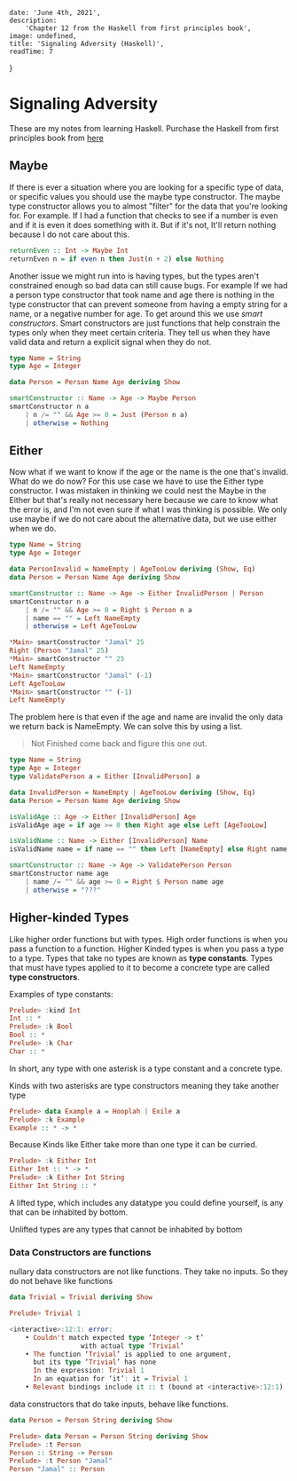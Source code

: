 
    date: 'June 4th, 2021',
    description:
        'Chapter 12 from the Haskell from first principles book',
    image: undefined,
    title: 'Signaling Adversity (Haskell)',
    readTime: 7
}

# Signaling Adversity

These are my notes from learning Haskell. Purchase the Haskell from first principles book from [here](https://haskellbook.com/)

## Maybe
If there is ever a situation where you are looking for a specific type of data, or specific values you should use the maybe type constructor. The maybe type constructor allows you to almost "filter" for the data that you're looking for. For example. If I had a function that checks to see if a number is even and if it is even it does something with it. But if it's not, It'll return nothing because I do not care about this.

```haskell
returnEven :: Int -> Maybe Int
returnEven n = if even n then Just(n + 2) else Nothing
```

Another issue we might run into is having types, but the types aren't constrained enough so bad data can still cause bugs. For example If we had a person type constructor that took name and age there is nothing in the type constructor that can prevent someone from having a empty string for a name, or a negative number for age. To get around this we use *smart constructors*. Smart constructors are just functions that help constrain the types only when they meet certain criteria. They tell us when they have valid data and return a explicit signal when they do not.

```haskell
type Name = String
type Age = Integer

data Person = Person Name Age deriving Show

smartConstructor :: Name -> Age -> Maybe Person
smartConstructor n a
    | n /= "" && Age >= 0 = Just (Person n a)
    | otherwise = Nothing
```

## Either

Now what if we want to know if the age or the name is the one that's invalid. What do we do now? For this use case we have to use the Either type constructor. I was mistaken in thinking we could nest the Maybe in the Either but that's really not necessary here because we care to know what the error is, and I'm not even sure if what I was thinking is possible. We only use maybe if we do not care about the alternative data, but we use either when we do.

```haskell
type Name = String
type Age = Integer

data PersonInvalid = NameEmpty | AgeTooLow deriving (Show, Eq)
data Person = Person Name Age deriving Show

smartConstructor :: Name -> Age -> Either InvalidPerson | Person
smartConstructor n a
    | n /= "" && Age >= 0 = Right $ Person n a
    | name == "" = Left NameEmpty
    | otherwise = Left AgeTooLow
```

```haskell
*Main> smartConstructor "Jamal" 25
Right (Person "Jamal" 25)
*Main> smartConstructor "" 25
Left NameEmpty
*Main> smartConstructor "Jamal" (-1)
Left AgeTooLow
*Main> smartConstructor "" (-1)
Left NameEmpty
```

The problem here is that even if the age and name are invalid the only data we return back is NameEmpty. We can solve this by using a list.

> Not Finished come back and figure this one out.

```haskell
type Name = String
type Age = Integer
type ValidatePerson a = Either [InvalidPerson] a

data InvalidPerson = NameEmpty | AgeTooLow deriving (Show, Eq)
data Person = Person Name Age deriving Show

isValidAge :: Age -> Either [InvalidPerson] Age
isValidAge age = if age >= 0 then Right age else Left [AgeTooLow]

isValidName :: Name -> Either [InvalidPerson] Name
isValidName name = if name == "" then Left [NameEmpty] else Right name

smartConstructor :: Name -> Age -> ValidatePerson Person
smartConstructor name age
    | name /= "" && age >= 0 = Right $ Person name age
    | otherwise = "???"
```

## Higher-kinded Types

Like higher order functions but with types. High order functions is when you pass a function to a function. Higher Kinded types is when you pass a type to a type. Types that take no types are known as **type constants**. Types that must have types applied to it to become a concrete type are called **type constructors**.

Examples of type constants:
```haskell
Prelude> :kind Int
Int :: *
Prelude> :k Bool
Bool :: *
Prelude> :k Char
Char :: *
```

In short, any type with one asterisk is a type constant and a concrete type.

Kinds with two asterisks are type constructors meaning they take another type

```haskell
Prelude> data Example a = Hooplah | Exile a
Prelude> :k Example
Example :: * -> *
```

Because Kinds like Either take more than one type it can be curried.
```haskell
Prelude> :k Either Int
Either Int :: * -> *
Prelude> :k Either Int String
Either Int String :: *
```
A lifted type, which includes any datatype you could
define yourself, is any that can be inhabited by bottom.

Unlifted types are any types that cannot be inhabited
by bottom

### Data Constructors are functions

nullary data constructors are not like functions. They take no inputs. So they do not behave like functions
```haskell
data Trivial = Trivial deriving Show

Prelude> Trivial 1

<interactive>:12:1: error:
    • Couldn't match expected type ‘Integer -> t’
                  with actual type ‘Trivial’
    • The function ‘Trivial’ is applied to one argument,
      but its type ‘Trivial’ has none
      In the expression: Trivial 1
      In an equation for ‘it’: it = Trivial 1
    • Relevant bindings include it :: t (bound at <interactive>:12:1)
```

data constructors that do take inputs, behave like functions.
```haskell
data Person = Person String deriving Show

Prelude> data Person = Person String deriving Show
Prelude> :t Person
Person :: String -> Person
Prelude> :t Person "Jamal"
Person "Jamal" :: Person
```
